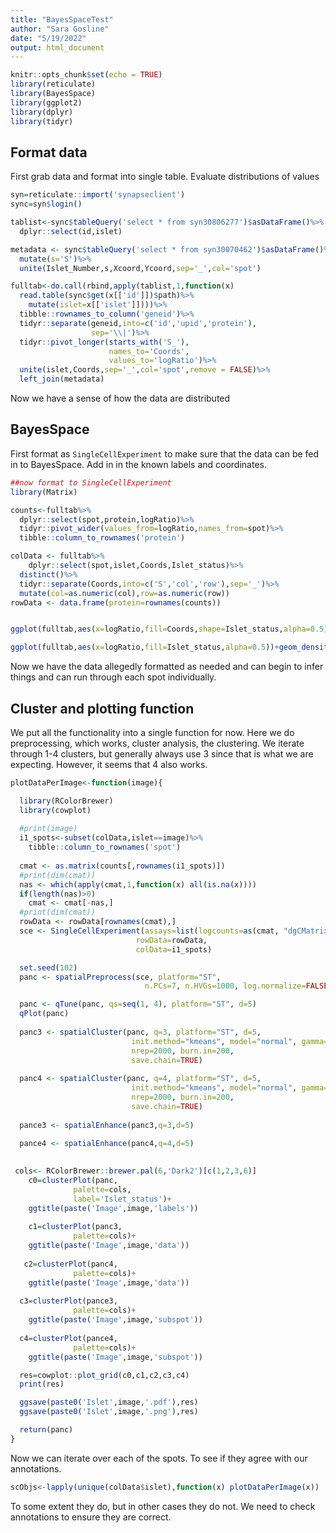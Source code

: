 ---
title: "BayesSpaceTest"
author: "Sara Gosline"
date: "5/19/2022"
output: html_document
---

```{r setup, include=FALSE}
knitr::opts_chunk$set(echo = TRUE)
library(reticulate)
library(BayesSpace)
library(ggplot2)
library(dplyr)
library(tidyr)
```

## Format data
First grab data and format into single table. Evaluate distributions of values

```{r get data}

syn=reticulate::import('synapseclient')
sync=syn$login()

tablist<-sync$tableQuery('select * from syn30806277')$asDataFrame()%>%
  dplyr::select(id,islet)

metadata <- sync$tableQuery('select * from syn30070462')$asDataFrame()%>%
  mutate(s='S')%>%
  unite(Islet_Number,s,Xcoord,Ycoord,sep='_',col='spot')

fulltab<-do.call(rbind,apply(tablist,1,function(x)
  read.table(sync$get(x[['id']])$path)%>%
    mutate(islet=x[['islet']])))%>%
  tibble::rownames_to_column('geneid')%>%
  tidyr::separate(geneid,into=c('id','upid','protein'),
                  sep='\\|')%>%
  tidyr::pivot_longer(starts_with('S_'),
                      names_to='Coords',
                      values_to='logRatio')%>%
  unite(islet,Coords,sep='_',col='spot',remove = FALSE)%>%
  left_join(metadata)


```

Now we have a sense of how the data are distributed


## BayesSpace

First format as `SingleCellExperiment` to make sure that the data can be fed in to BayesSpace. Add in in the known labels and coordinates.

```{r format data}
##now format to SingleCellExperiment
library(Matrix)

counts<-fulltab%>%
  dplyr::select(spot,protein,logRatio)%>%
  tidyr::pivot_wider(values_from=logRatio,names_from=spot)%>%
  tibble::column_to_rownames('protein')

colData <- fulltab%>%
    dplyr::select(spot,islet,Coords,Islet_status)%>%
  distinct()%>%
  tidyr::separate(Coords,into=c('S','col','row'),sep='_')%>%
  mutate(col=as.numeric(col),row=as.numeric(row))
rowData <- data.frame(protein=rownames(counts))


ggplot(fulltab,aes(x=logRatio,fill=Coords,shape=Islet_status,alpha=0.5))+geom_density()+facet_grid(islet~.)+scale_fill_manual(values=RColorBrewer::brewer.pal(9,'Set1'))

ggplot(fulltab,aes(x=logRatio,fill=Islet_status,alpha=0.5))+geom_density()+facet_grid(islet~.)+scale_fill_manual(values=RColorBrewer::brewer.pal(9,'Set1'))
```

Now we have the data allegedly formatted as needed and can begin to infer things and can run through each spot individually.

## Cluster and plotting function

We put all the functionality into a single function for now.
Here we do preprocessing, which works, cluster analysis, the clustering. We iterate through 1-4 clusters, but generally always use 3 since that is what we are expecting. However, it seems that 4 also works.  

```{r spatial process, echo=FALSE}


plotDataPerImage<-function(image){

  library(RColorBrewer)
  library(cowplot)
  
  #print(image)
  i1_spots<-subset(colData,islet==image)%>%
    tibble::column_to_rownames('spot')
  
  cmat <- as.matrix(counts[,rownames(i1_spots)])
  #print(dim(cmat))
  nas <- which(apply(cmat,1,function(x) all(is.na(x))))
  if(length(nas)>0)
    cmat <- cmat[-nas,]
  #print(dim(cmat))
  rowData <- rowData[rownames(cmat),]
  sce <- SingleCellExperiment(assays=list(logcounts=as(cmat, "dgCMatrix")),
                            rowData=rowData,
                            colData=i1_spots)

  set.seed(102)
  panc <- spatialPreprocess(sce, platform="ST", 
                              n.PCs=7, n.HVGs=1000, log.normalize=FALSE)

  panc <- qTune(panc, qs=seq(1, 4), platform="ST", d=5)
  qPlot(panc)
  
  panc3 <- spatialCluster(panc, q=3, platform="ST", d=5,
                           init.method="kmeans", model="normal", gamma=2,
                           nrep=2000, burn.in=200,
                           save.chain=TRUE)
  
  panc4 <- spatialCluster(panc, q=4, platform="ST", d=5,
                           init.method="kmeans", model="normal", gamma=2,
                           nrep=2000, burn.in=200,
                           save.chain=TRUE)
  
  pance3 <- spatialEnhance(panc3,q=3,d=5)
  
  pance4 <- spatialEnhance(panc4,q=4,d=5)

  
 cols<- RColorBrewer::brewer.pal(6,'Dark2')[c(1,2,3,6)]
    c0=clusterPlot(panc,
              palette=cols,
              label='Islet_status')+
    ggtitle(paste('Image',image,'labels'))
    
    c1=clusterPlot(panc3,
              palette=cols)+
    ggtitle(paste('Image',image,'data'))
  
   c2=clusterPlot(panc4,
              palette=cols)+
    ggtitle(paste('Image',image,'data'))
  
  c3=clusterPlot(pance3,
              palette=cols)+
    ggtitle(paste('Image',image,'subspot'))
  
  c4=clusterPlot(pance4,
              palette=cols)+
    ggtitle(paste('Image',image,'subspot'))

  res=cowplot::plot_grid(c0,c1,c2,c3,c4)
  print(res)

  ggsave(paste0('Islet',image,'.pdf'),res)
  ggsave(paste0('Islet',image,'.png'),res)

  return(panc)
}

```

Now we can iterate over each of the spots. To see if they agree with our annotations. 

```{r cluster}

scObjs<-lapply(unique(colData$islet),function(x) plotDataPerImage(x))

```

To some extent they do, but in other cases they do not. We need to check annotations to ensure they are correct.
